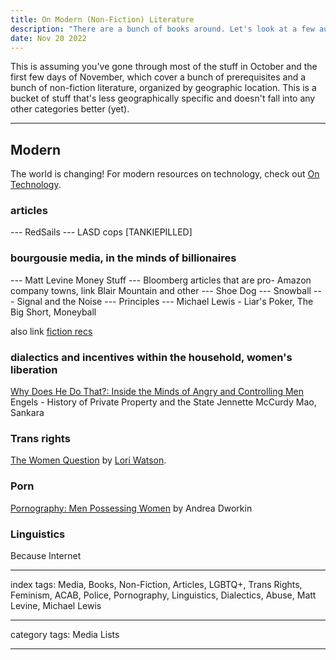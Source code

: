 ```yaml
---
title: On Modern (Non-Fiction) Literature
description: "There are a bunch of books around. Let's look at a few authors that have materialist perspectives, if not communist ones."
date: Nov 20 2022
---
```


This is assuming you've gone through most of the stuff in October and the first few days of November, which cover a bunch of prerequisites and a bunch of non-fiction literature, organized by geographic location. This is a bucket of stuff that's less geographically specific and doesn't fall into any other categories better (yet).

---

## Modern

The world is changing! For modern resources on technology, check out [On Technology](/posts/on-technology).

### articles
--- RedSails
--- LASD cops [TANKIEPILLED]

### bourgousie media, in the minds of billionaires
--- Matt Levine Money Stuff
--- Bloomberg articles that are pro- Amazon company towns, link Blair Mountain and other
--- Shoe Dog
--- Snowball
--- Signal and the Noise
--- Principles
--- Michael Lewis - Liar's Poker, The Big Short, Moneyball

also link [fiction recs](/posts/on-media)


### dialectics and incentives within the household, women's liberation
[Why Does He Do That?: Inside the Minds of Angry and Controlling Men](https://www.goodreads.com/book/show/224552.Why_Does_He_Do_That_?)
Engels - History of Private Property and the State
Jennette McCurdy 
Mao, Sankara

### Trans rights
[The Women Question](https://redsails.org/the-woman-question/) by [Lori Watson](https://read.dukeupress.edu/tsq/article-standard/3/1-2/246/91778/The-Woman-Question).


### Porn

[Pornography: Men Possessing Women](https://www.goodreads.com/book/show/163256.Pornography) by Andrea Dworkin

### Linguistics

Because Internet

---

index tags: Media, Books, Non-Fiction, Articles, LGBTQ+, Trans Rights, Feminism, ACAB, Police, Pornography, Linguistics, Dialectics, Abuse, Matt Levine, Michael Lewis

---

category tags: Media Lists

---
